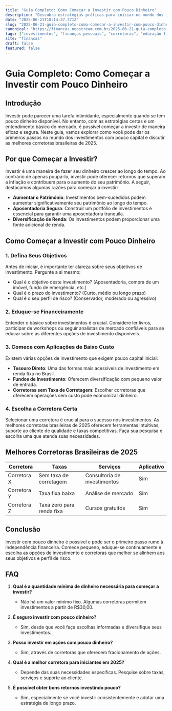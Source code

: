 ```yaml
---
title: "Guia Completo: Como Começar a Investir com Pouco Dinheiro"
description: "Descubra estratégias práticas para iniciar no mundo dos investimentos com pouco dinheiro e conheça as melhores corretoras brasileiras de 2025."
date: "2025-06-21T18:14:37.771Z"
slug: "2025-06-21-guia-completo-como-comecar-a-investir-com-pouco-dinheiro"
canonical: "https://financas.neostream.com.br/2025-06-21-guia-completo-como-comecar-a-investir-com-pouco-dinheiro"
tags: ["investimentos", "finanças pessoais", "corretoras", "educação financeira", "guia de investimentos"]
site: "financas"
draft: false
featured: false
---
```


# Guia Completo: Como Começar a Investir com Pouco Dinheiro

## Introdução

Investir pode parecer uma tarefa intimidante, especialmente quando se tem pouco dinheiro disponível. No entanto, com as estratégias certas e um entendimento básico do mercado, é possível começar a investir de maneira eficaz e segura. Neste guia, vamos explorar como você pode dar os primeiros passos no mundo dos investimentos com pouco capital e discutir as melhores corretoras brasileiras de 2025.

## Por que Começar a Investir?

Investir é uma maneira de fazer seu dinheiro crescer ao longo do tempo. Ao contrário de apenas poupá-lo, investir pode oferecer retornos que superam a inflação e contribuem para o aumento do seu patrimônio. A seguir, destacamos algumas razões para começar a investir:

- **Aumentar o Patrimônio**: Investimentos bem-sucedidos podem aumentar significativamente seu patrimônio ao longo do tempo.
- **Aposentadoria Segura**: Construir um portfólio de investimentos é essencial para garantir uma aposentadoria tranquila.
- **Diversificação de Renda**: Os investimentos podem proporcionar uma fonte adicional de renda.

## Como Começar a Investir com Pouco Dinheiro

### 1. Defina Seus Objetivos

Antes de iniciar, é importante ter clareza sobre seus objetivos de investimento. Pergunte a si mesmo:

- Qual é o objetivo deste investimento? (Aposentadoria, compra de um imóvel, fundo de emergência, etc.)
- Qual é o prazo do investimento? (Curto, médio ou longo prazo)
- Qual é o seu perfil de risco? (Conservador, moderado ou agressivo)

### 2. Eduque-se Financeiramente

Entender o básico sobre investimentos é crucial. Considere ler livros, participar de workshops ou seguir analistas de mercado confiáveis para se educar sobre as diferentes opções de investimento disponíveis.

### 3. Comece com Aplicações de Baixo Custo

Existem várias opções de investimento que exigem pouco capital inicial:

- **Tesouro Direto**: Uma das formas mais acessíveis de investimento em renda fixa no Brasil.
- **Fundos de Investimento**: Oferecem diversificação com pequeno valor de entrada.
- **Corretoras sem Taxa de Corretagem**: Escolher corretoras que oferecem operações sem custo pode economizar dinheiro.

### 4. Escolha a Corretora Certa

Selecionar uma corretora é crucial para o sucesso nos investimentos. As melhores corretoras brasileiras de 2025 oferecem ferramentas intuitivas, suporte ao cliente de qualidade e taxas competitivas. Faça sua pesquisa e escolha uma que atenda suas necessidades.

## Melhores Corretoras Brasileiras de 2025

| Corretora | Taxas | Serviços | Aplicativo |
|-----------|-------|----------|------------|
| Corretora X | Sem taxa de corretagem | Consultoria de investimentos | Sim |
| Corretora Y | Taxa fixa baixa | Análise de mercado | Sim |
| Corretora Z | Taxa zero para renda fixa | Cursos gratuitos | Sim |

## Conclusão

Investir com pouco dinheiro é possível e pode ser o primeiro passo rumo à independência financeira. Comece pequeno, eduque-se continuamente e escolha as opções de investimento e corretoras que melhor se alinhem aos seus objetivos e perfil de risco.

## FAQ

1. **Qual é a quantidade mínima de dinheiro necessária para começar a investir?**
   - Não há um valor mínimo fixo. Algumas corretoras permitem investimentos a partir de R$30,00.

2. **É seguro investir com pouco dinheiro?**
   - Sim, desde que você faça escolhas informadas e diversifique seus investimentos.

3. **Posso investir em ações com pouco dinheiro?**
   - Sim, através de corretoras que oferecem fracionamento de ações.

4. **Qual é a melhor corretora para iniciantes em 2025?**
   - Depende das suas necessidades específicas. Pesquise sobre taxas, serviços e suporte ao cliente.

5. **É possível obter bons retornos investindo pouco?**
   - Sim, especialmente se você investir consistentemente e adotar uma estratégia de longo prazo.